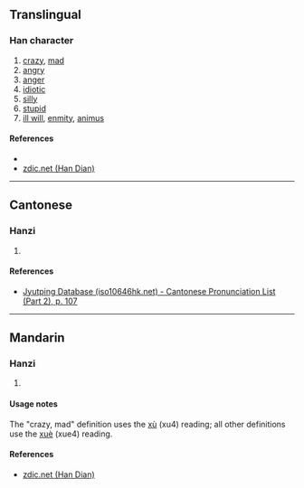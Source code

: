 {{character info/new}}
==Translingual==

===Han character===
{{Han char|rn=61|rad=心|as=05|sn=8|four=93050|canj=PIV|ids=⿰忄戉}}

# [[crazy]], [[mad]]
# [[angry]]
# [[anger]]
# [[idiotic]]
# [[silly]]
# [[stupid]]
# [[ill will]], [[enmity]], [[animus]]

====References====
* {{Han ref|kx=0382.240|dkj=10497|dj=0712.150|hdz=42284.100|uh=6034|ud=24628|bh=CCA1|bd=52385}}
* [http://www.zdic.net/zd/zi/ZdicE6Zdic80ZdicB4.htm zdic.net (Han Dian)]

----

==Cantonese==

===Hanzi===
{{yue-hanzi|jyut=wat1|y=wat1}}

# {{defn|lang=yue|sort=心05}}

====References====
* [http://www.iso10646hk.net/jp/document/download.jsp Jyutping Database (iso10646hk.net) - Cantonese Pronunciation List (Part 2), p. 107]

----

==Mandarin==

===Hanzi===
{{cmn-hanzi|pin=[[xù]] ([[xu4]]), [[xuè]] ([[xue4]])|wg=hsü<sup>4</sup>, hsüeh<sup>4</sup>}}

# {{defn|lang=cmn|sort=心05}}

====Usage notes====
The "crazy, mad" definition uses the [[xù]] (xu4) reading; all other definitions use the [[xuè]] (xue4) reading.

====References====
* [http://www.zdic.net/zd/zi/ZdicE6Zdic80ZdicB4.htm zdic.net (Han Dian)]